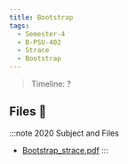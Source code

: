```yaml
---
title: Bootstrap
tags:
  - Semester-4
  - B-PSU-402
  - Strace
  - Bootstrap
---
```

> Timeline: ?


## Files 📂

:::note 2020 Subject and Files
- [Bootstrap_strace.pdf](https://github.com/Studio-17/Epitech-Subjects/raw/main/Semester-4/B-PSU-402/Strace/Bootstrap/Bootstrap_strace.pdf)
:::

